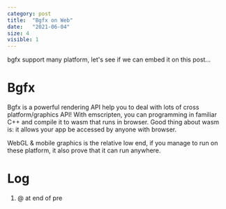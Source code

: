```yaml
---
category: post
title:  "Bgfx on Web"
date:   "2021-06-04"
size: 4
visible: 1
---
```


bgfx support many platform, let's see if we can embed it on this post...

# Bgfx
Bgfx is a powerful rendering API help you to deal with lots of cross platform/graphics API! With emscripten, you can programming in familiar C++ and compile it to wasm that runs in browser. Good thing about wasm is: it allows your app be accessed by anyone with browser.

WebGL & mobile graphics is the relative low end, if you manage to run on these platform, it also prove that it can run anywhere.

# Log
1. @ at end of pre


<!-- <BgfxWasm> -->
<!-- </BgfxWasm> -->
